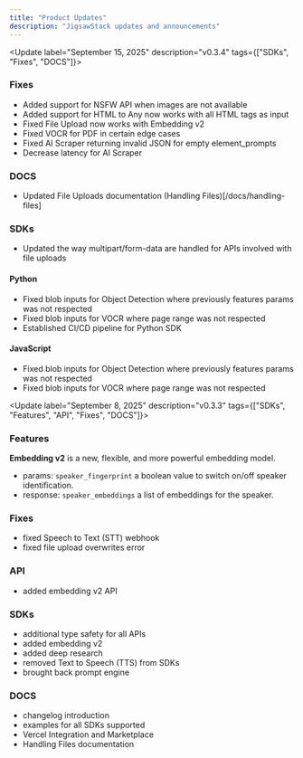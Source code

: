 ```yaml
---
title: "Product Updates"
description: "JigsawStack updates and announcements"
---
```

<Update label="September 15, 2025" description="v0.3.4" tags={["SDKs", "Fixes", "DOCS"]}>
### Fixes 
- Added support for NSFW API when images are not available
- Added support for HTML to Any now works with all HTML tags as input
- Fixed File Upload now works with Embedding v2
- Fixed VOCR for PDF in certain edge cases
- Fixed AI Scraper returning invalid JSON for empty element_prompts 
- Decrease latency for AI Scraper

### DOCS
- Updated File Uploads documentation (Handling Files)[/docs/handling-files]

### SDKs 
- Updated the way multipart/form-data are handled for APIs involved with file uploads

#### Python 
- Fixed blob inputs for Object Detection where previously features params was not respected
- Fixed blob inputs for VOCR where page range was not respected
- Established CI/CD pipeline for Python SDK

#### JavaScript
- Fixed blob inputs for Object Detection where previously features params was not respected
- Fixed blob inputs for VOCR where page range was not respected
</Update>

<Update label="September 8, 2025" description="v0.3.3" tags={["SDKs", "Features", "API", "Fixes", "DOCS"]}>

### Features
**Embedding v2** is a new, flexible, and more powerful embedding model. 
- params: `speaker_fingerprint` a boolean value to switch on/off speaker identification.
- response: `speaker_embeddings` a list of embeddings for the speaker.

### Fixes
- fixed Speech to Text (STT) webhook 
- fixed file upload overwrites error

### API
- added embedding v2 API 

### SDKs
- additional type safety for all APIs 
- added embedding v2 
- added deep research 
- removed Text to Speech (TTS) from SDKs
- brought back prompt engine


### DOCS
- changelog introduction
- examples for all SDKs supported
- Vercel Integration and Marketplace
- Handling Files documentation 


</Update>

